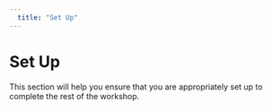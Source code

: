```yaml
---
  title: "Set Up"
---
```


# Set Up

This section will help you ensure that you are appropriately set up to complete the rest of the workshop.

